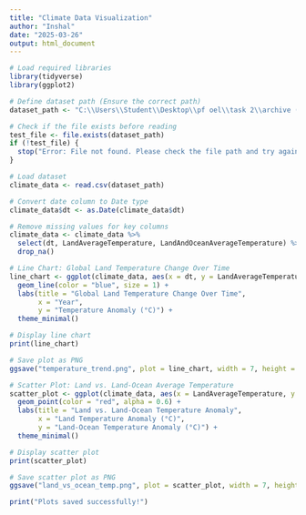 ---
title: "Climate Data Visualization"
author: "Inshal"
date: "2025-03-26"
output: html_document
---

```{r, echo=TRUE}
# Load required libraries
library(tidyverse)
library(ggplot2)

# Define dataset path (Ensure the correct path)
dataset_path <- "C:\\Users\\Student\\Desktop\\pf oel\\task 2\\archive (10)\\GlobalTemperatures.csv"

# Check if the file exists before reading
test_file <- file.exists(dataset_path)
if (!test_file) {
  stop("Error: File not found. Please check the file path and try again.")
}

# Load dataset
climate_data <- read.csv(dataset_path)

# Convert date column to Date type
climate_data$dt <- as.Date(climate_data$dt)

# Remove missing values for key columns
climate_data <- climate_data %>%
  select(dt, LandAverageTemperature, LandAndOceanAverageTemperature) %>%
  drop_na()

# Line Chart: Global Land Temperature Change Over Time
line_chart <- ggplot(climate_data, aes(x = dt, y = LandAverageTemperature)) +
  geom_line(color = "blue", size = 1) +
  labs(title = "Global Land Temperature Change Over Time",
       x = "Year",
       y = "Temperature Anomaly (°C)") +
  theme_minimal()

# Display line chart
print(line_chart)

# Save plot as PNG
ggsave("temperature_trend.png", plot = line_chart, width = 7, height = 5)

# Scatter Plot: Land vs. Land-Ocean Average Temperature
scatter_plot <- ggplot(climate_data, aes(x = LandAverageTemperature, y = LandAndOceanAverageTemperature)) +
  geom_point(color = "red", alpha = 0.6) +
  labs(title = "Land vs. Land-Ocean Temperature Anomaly",
       x = "Land Temperature Anomaly (°C)",
       y = "Land-Ocean Temperature Anomaly (°C)") +
  theme_minimal()

# Display scatter plot
print(scatter_plot)

# Save scatter plot as PNG
ggsave("land_vs_ocean_temp.png", plot = scatter_plot, width = 7, height = 5)

print("Plots saved successfully!")
```
